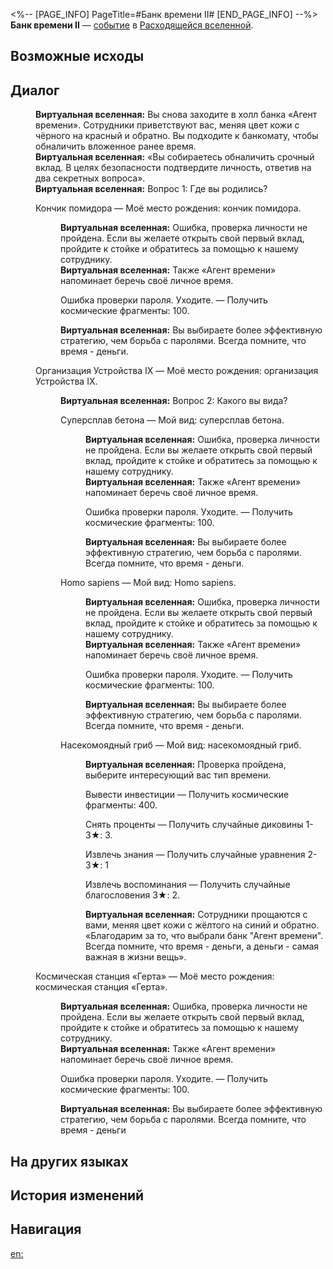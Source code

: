 <%-- [PAGE_INFO]
PageTitle=#Банк времени II#
[END_PAGE_INFO] --%>
{{Дополнить}}
{{ВВ Событие Инфобокс
|id                 = 22801-23
|Название           = 
|Изображение        = Событие ВВ Сделка.png
|Испытание_в_вв     = 
|Испытание_в_рое    = 
|Испытание_в_зиш    = 
|Испытание_в_рв     = Неизвестно
|Испытание_в_облнеп = 
|Требования         = 
|Пред               = 
|След               = 
|Упоминания         = 
|Порядок            = 
|Порядок_рв         = 111
}}
'''Банк времени II''' — [[Расходящаяся вселенная/События|событие]] в [[Расходящаяся вселенная|Расходящейся вселенной]].

==Возможные исходы==
{{Возможные исходы
|Выбор_1 = Кончик помидора

|Выбор_1_1 = Ошибка проверки пароля. Уходите.
|Результат_1_1 = Получить космические фрагменты: 100.

|Выбор_2 = Организация Устройства IX

|Выбор_2_1 = Суперсплав бетона

|Выбор_2_1_1 = Ошибка проверки пароля. Уходите.
|Результат_2_1_1 = Получить космические фрагменты: 100.

|Выбор_2_2 = Homo sapiens

|Выбор_2_2_1 = Ошибка проверки пароля. Уходите.
|Результат_2_2_1 = Получить космические фрагменты: 100.

|Выбор_2_3 = Насекомоядный гриб

|Выбор_2_3_1 = Вывести инвестиции
|Результат_2_3_1 = Получить космические фрагменты: 400.

|Выбор_2_3_2 = Снять проценты
|Результат_2_3_2 = Получить случайные диковины 1-3★: 3.

|Выбор_2_3_3 = Извлечь знания
|Результат_2_3_3 = Получить случайные уравнения 2-3★: 1

|Выбор_2_3_4 = Извлечь воспоминания
|Результат_2_3_4 = Получить случайные благословения 3★: 2.

|Выбор_3 = Космическая станция «Герта»

|Выбор_3_1 = Ошибка проверки пароля. Уходите.
|Результат_3_1 = Получить космические фрагменты: 100.
}}

==Диалог==
{{Диалог Начало}}
:'''Виртуальная вселенная:''' Вы снова заходите в холл банка «Агент времени». Сотрудники приветствуют вас, меняя цвет кожи с чёрного на красный и обратно. Вы подходите к банкомату, чтобы обналичить вложенное ранее время.
:'''Виртуальная вселенная:''' «Вы собираетесь обналичить срочный вклад. В целях безопасности подтвердите личность, ответив на два секретных вопроса».
:'''Виртуальная вселенная:''' Вопрос 1: Где вы родились?
:{{Диалог|Звезда}} Кончик помидора &mdash; Моё место рождения: кончик помидора.
::'''Виртуальная вселенная:''' Ошибка, проверка личности не пройдена. Если вы желаете открыть свой первый вклад, пройдите к стойке и обратитесь за помощью к нашему сотруднику.
::'''Виртуальная вселенная:''' Также «Агент времени» напоминает беречь своё личное время.
::{{Диалог|Звезда}} Ошибка проверки пароля. Уходите. &mdash; Получить космические фрагменты: 100.
::'''Виртуальная вселенная:''' Вы выбираете более эффективную стратегию, чем борьба с паролями. Всегда помните, что время - деньги.
:{{Диалог|Звезда}} Организация Устройства IX &mdash; Моё место рождения: организация Устройства IX.
::'''Виртуальная вселенная:''' Вопрос 2: Какого вы вида?
::{{Диалог|Звезда}} Суперсплав бетона &mdash; Мой вид: суперсплав бетона.
:::'''Виртуальная вселенная:''' Ошибка, проверка личности не пройдена. Если вы желаете открыть свой первый вклад, пройдите к стойке и обратитесь за помощью к нашему сотруднику.
:::'''Виртуальная вселенная:''' Также «Агент времени» напоминает беречь своё личное время.
:::{{Диалог|Звезда}} Ошибка проверки пароля. Уходите. &mdash; Получить космические фрагменты: 100.
:::'''Виртуальная вселенная:''' Вы выбираете более эффективную стратегию, чем борьба с паролями. Всегда помните, что время - деньги.
::{{Диалог|Звезда}} Homo sapiens &mdash; Мой вид: Homo sapiens.
:::'''Виртуальная вселенная:''' Ошибка, проверка личности не пройдена. Если вы желаете открыть свой первый вклад, пройдите к стойке и обратитесь за помощью к нашему сотруднику.
:::'''Виртуальная вселенная:''' Также «Агент времени» напоминает беречь своё личное время.
:::{{Диалог|Звезда}} Ошибка проверки пароля. Уходите. &mdash; Получить космические фрагменты: 100.
:::'''Виртуальная вселенная:''' Вы выбираете более эффективную стратегию, чем борьба с паролями. Всегда помните, что время - деньги.
::{{Диалог|Звезда}} Насекомоядный гриб &mdash; Мой вид: насекомоядный гриб.
:::'''Виртуальная вселенная:''' Проверка пройдена, выберите интересующий вас тип времени.
:::{{Диалог|Звезда}} Вывести инвестиции &mdash; Получить космические фрагменты: 400.
:::{{Диалог|Звезда}} Снять проценты &mdash; Получить случайные диковины 1-3★: 3.
:::{{Диалог|Звезда}} Извлечь знания &mdash; Получить случайные уравнения 2-3★: 1
:::{{Диалог|Звезда}} Извлечь воспоминания &mdash; Получить случайные благословения 3★: 2.
:::'''Виртуальная вселенная:''' Сотрудники прощаются с вами, меняя цвет кожи с жёлтого на синий и обратно. «Благодарим за то, что выбрали банк "Агент времени". Всегда помните, что время - деньги, а деньги - самая важная в жизни вещь».
:{{Диалог|Звезда}} Космическая станция «Герта» &mdash; Моё место рождения: космическая станция «Герта».
::'''Виртуальная вселенная:''' Ошибка, проверка личности не пройдена. Если вы желаете открыть свой первый вклад, пройдите к стойке и обратитесь за помощью к нашему сотруднику.
::'''Виртуальная вселенная:''' Также «Агент времени» напоминает беречь своё личное время.
::{{Диалог|Звезда}} Ошибка проверки пароля. Уходите. &mdash; Получить космические фрагменты: 100.
::'''Виртуальная вселенная:''' Вы выбираете более эффективную стратегию, чем борьба с паролями. Всегда помните, что время - деньги
{{Диалог Конец}}

==На других языках==
{{На других языках
|en   = Time Bank (II)
|zhs  = 时间银行（其二）
|zht  = 時間銀行（其二）
|ja   = タイムバンク（その2）
|ko   = 시간 은행 (2)
|es   = Banco del tiempo (II)
|fr   = Banque du temps (II)
|ru   = Банк времени II
|th   = ธนาคารกาลเวลา (II)
|vi   = Ngân Hàng Thời Gian (II)
|de   = Zeit-Bank (Teil 2)
|id   = Bank Waktu (2)
|pt   = Banco de Tempo (II)
}}

==История изменений==
{{История изменений|null}}

==Навигация==
{{События ВВ Навбокс}}

[[en:]]